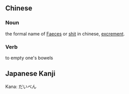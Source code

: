 == Chinese ==

=== Noun ===

the formal name of [[Faeces]] or [[shit]] in chinese, [[excrement]].

=== Verb ===

to empty one's bowels

== Japanese Kanji ==

Kana: だいべん